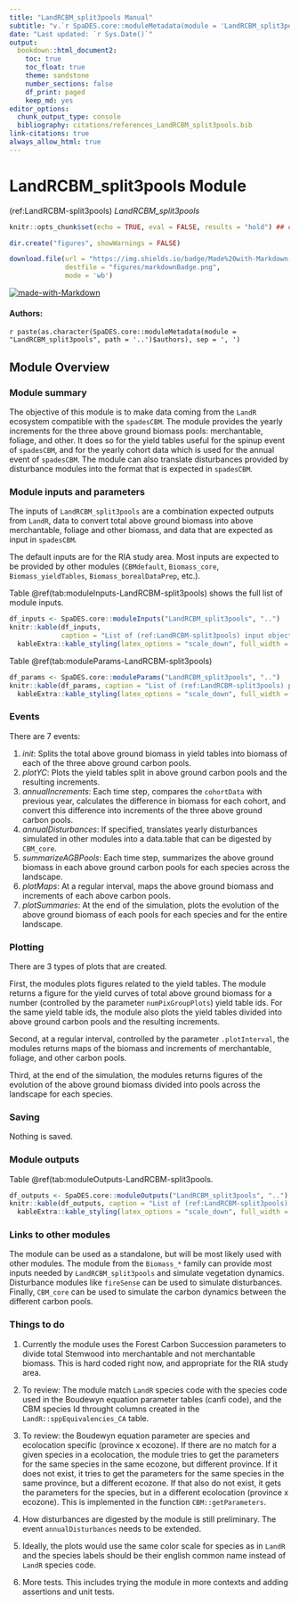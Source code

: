 ```yaml
---
title: "LandRCBM_split3pools Manual"
subtitle: "v.`r SpaDES.core::moduleMetadata(module = 'LandRCBM_split3pools', path = '..')$version`"
date: "Last updated: `r Sys.Date()`"
output:
  bookdown::html_document2:
    toc: true
    toc_float: true
    theme: sandstone
    number_sections: false
    df_print: paged
    keep_md: yes
editor_options:
  chunk_output_type: console
  bibliography: citations/references_LandRCBM_split3pools.bib
link-citations: true
always_allow_html: true
---
```


# LandRCBM_split3pools Module

<!-- the following are text references used in captions for LaTeX compatibility -->
(ref:LandRCBM-split3pools) *LandRCBM_split3pools*

```r
knitr::opts_chunk$set(echo = TRUE, eval = FALSE, results = "hold") ## change to eval = TRUE if all chunks are to be evaluated

dir.create("figures", showWarnings = FALSE)

download.file(url = "https://img.shields.io/badge/Made%20with-Markdown-1f425f.png",
              destfile = "figures/markdownBadge.png",
              mode = 'wb')
```

[![made-with-Markdown](figures/markdownBadge.png)](https://commonmark.org)

<!-- if knitting to pdf remember to add the pandoc_args: ["--extract-media", "."] option to yml in order to get the badge images -->

#### Authors:

`r paste(as.character(SpaDES.core::moduleMetadata(module = "LandRCBM_split3pools", path = '..')$authors), sep = ', ')`
<!-- ideally separate authors with new lines, '\n' not working -->

## Module Overview

### Module summary

The objective of this module is to make data coming from the `LandR` ecosystem compatible with the `spadesCBM`. The module provides the yearly increments for the three above ground biomass pools: merchantable, foliage, and  other. It does so for the yield tables useful for the spinup event of `spadesCBM`, and for the yearly cohort data which is used for the annual event of `spadesCBM`. The module can also translate disturbances provided by disturbance modules into the format that is expected in `spadesCBM`.

### Module inputs and parameters

The inputs of `LandRCBM_split3pools` are a combination expected outputs from `LandR`, data to convert total above ground biomass into above merchantable, foliage and other biomass, and data that are expected as input in `spadesCBM`.

The default inputs are for the RIA study area. Most inputs are expected to be provided by other modules (`CBMdefault`, `Biomass_core`, `Biomass_yieldTables`, `Biomass_borealDataPrep`, etc.).

Table \@ref(tab:moduleInputs-LandRCBM-split3pools) shows the full list of module inputs.

```r
df_inputs <- SpaDES.core::moduleInputs("LandRCBM_split3pools", "..")
knitr::kable(df_inputs,
             caption = "List of (ref:LandRCBM-split3pools) input objects and their description.") |>
  kableExtra::kable_styling(latex_options = "scale_down", full_width = TRUE)
```

Table \@ref(tab:moduleParams-LandRCBM-split3pools)


```r
df_params <- SpaDES.core::moduleParams("LandRCBM_split3pools", "..")
knitr::kable(df_params, caption = "List of (ref:LandRCBM-split3pools) parameters and their description.") |>
  kableExtra::kable_styling(latex_options = "scale_down", full_width = TRUE)
```

### Events

There are 7 events:

1. *init*: Splits the total above ground biomass in yield tables into biomass of each of the three above ground carbon pools.
2. *plotYC*: Plots the yield tables split in above ground carbon pools and the resulting increments.
3. *annualIncrements*: Each time step, compares the `cohortData` with previous year, calculates the difference in biomass for each cohort, and convert this difference into increments of the three above ground carbon pools.
4. *annualDisturbances*: If specified, translates yearly disturbances simulated in other modules into a data.table that can be digested by `CBM_core`.
5. *summarizeAGBPools*: Each time step, summarizes the above ground biomass in each above ground carbon pools for each species across the landscape.
6. *plotMaps*: At a regular interval, maps the above ground biomass and increments of each above carbon pools.
7. *plotSummaries*: At the end of the simulation, plots the evolution of the above ground biomass of each pools for each species and for the entire landscape.

### Plotting

There are 3 types of plots that are created.

First, the modules plots figures related to the yield tables. The module returns a figure for the yield curves of total above ground biomass for a number (controlled by the parameter `numPixGroupPlots`) yield table ids. For the same yield table ids, the module also plots the yield tables divided into above ground carbon pools and the resulting increments.

Second, at a regular interval, controlled by the parameter `.plotInterval`, the modules returns maps of the biomass and increments of merchantable, foliage, and other carbon pools.

Third, at the end of the simulation, the modules returns figures of the evolution of the above ground biomass divided into pools across the landscape for each species.

### Saving

Nothing is saved.

### Module outputs

Table \@ref(tab:moduleOutputs-LandRCBM-split3pools.

```r
df_outputs <- SpaDES.core::moduleOutputs("LandRCBM_split3pools", "..")
knitr::kable(df_outputs, caption = "List of (ref:LandRCBM-split3pools) outputs and their description.") |>
  kableExtra::kable_styling(latex_options = "scale_down", full_width = TRUE)
```

### Links to other modules

The module can be used as a standalone, but will be most likely used with other modules. The module from the `Biomass_*` family can provide most inputs needed by `LandRCBM_split3pools` and simulate vegetation dynamics. Disturbance modules like `fireSense` can be used to simulate disturbances. Finally, `CBM_core` can be used to simulate the carbon dynamics between the different carbon pools.

### Things to do

1. Currently the module uses the Forest Carbon Succession parameters to divide total Stemwood into merchantable and not merchantable biomass. This is hard coded right now, and appropriate for the RIA study area. 

2. To review: The module match `LandR` species code with the species code used in the Boudewyn equation parameter tables (canfi code), and the CBM species Id throught columns created in the `LandR::sppEquivalencies_CA` table.

3. To review: the Boudewyn equation parameter are species and ecolocation specific (province x ecozone). If there are no match for a given species in a ecolocation, the module tries to get the parameters for the same species in the same ecozone, but different province. If it does not exist, it tries to get the parameters for the same species in the same province, but a different ecozone. If that also do not exist, it gets the parameters for the species, but in a different ecolocation (province x ecozone). This is implemented in the function `CBM::getParameters`.

4. How disturbances are digested by the module is still preliminary. The event `annualDisturbances` needs to be extended.

5. Ideally, the plots would use the same color scale for species as in `LandR` and the species labels should be their english common name instead of `LandR` species code.

6. More tests. This includes trying the module in more contexts and adding assertions and unit tests.
